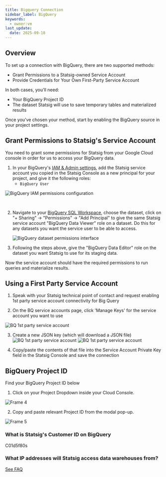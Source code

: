 ```yaml
---
title: Bigquery Connection
sidebar_label: BigQuery
keywords:
  - owner:vm
last_update:
  date: 2025-09-18
---
```


## Overview

To set up a connection with BigQuery, there are two supported methods:

- Grant Permissions to a Statsig-owned Service Account 
- Provide Credentials for Your Own First-Party Service Account

In both cases, you'll need: 

- Your BigQuery Project ID
- The dataset Statsig will use to save temporary tables and materialized results

Once you’ve chosen your method, start by enabling the BigQuery source in your project settings.

## Grant Permissions to Statsig's Service Account

You need to grant some permissions for Statsig from your Google Cloud console in order for us to access your BigQuery data.

1. In your BigQuery's [IAM & Admin settings](https://console.cloud.google.com/iam-admin/), add the Statsig service account you copied in the Statsig Console as a new principal for your project, and give it the following roles:
   - `BigQuery User`

![BigQuery IAM permissions configuration](https://user-images.githubusercontent.com/87334575/198107543-b3bcc19a-3231-4128-be42-a5dd52fb168a.png)

<br />

2. Navigate to your [BigQuery SQL Workspace](https://console.cloud.google.com/bigquery), choose the dataset, click on "+ Sharing" -> "Permissions" -> "Add Principal" to give the same Statsig service account "BigQuery Data Viewer" role on a dataset. Do this for any datasets you want the service user to be able to access.

   ![BigQuery dataset permissions interface](https://user-images.githubusercontent.com/77478330/175113611-90e618ad-f6e8-4005-933e-2a5660a14466.png)

3. Following the steps above, give the "BigQuery Data Editor" role on the dataset you want Statsig to use for its staging data.

Now the service account should have the required permissions to run queries and materialize results.

## Using a First Party Service Account
1. Speak with your Statsig technical point of contact and request enabling 1st party service account connectivity for Big Query

2. On the BQ service accounts page, click 'Manage Keys' for the service account you want to use

![BQ 1st party service account](/images/1stprtybq.png)

3. Create a new JSON key (which will download a JSON file)
![BQ 1st party service account](/images/1stprtybq2.png)
![BQ 1st party service account](/images/1stprtybq3.png)

4. Copy/paste the contents of that file into the Service Account Private Key field in the Statsig Console and save the connection


## BigQuery Project ID

Find your BigQuery Project ID below

1. Click on your Project Dropdown inside your Cloud Console.

![Frame 4](https://user-images.githubusercontent.com/108023879/187518062-7027f682-d1fd-445e-9947-897e44ea929e.png)

2. Copy and paste relevant Project ID from the modal pop-up.

![Frame 5](https://user-images.githubusercontent.com/108023879/187517901-9e7fd237-8325-4254-a1bd-c75f0ea08497.png)

### What is Statsig's Customer ID on BigQuery
C01d5f80s

### What IP addresses will Statsig access data warehouses from?

[See FAQ](/data-warehouse-ingestion/faq#what-ip-addresses-will-statsig-access-data-warehouses-from)
